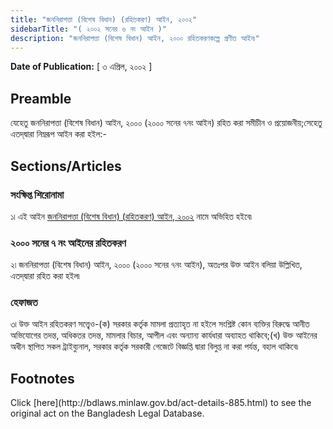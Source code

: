 ```yaml
---
title: "জননিরাপত্তা (বিশেষ বিধান) (রহিতকরণ) আইন, ২০০২"
sidebarTitle: "( ২০০২ সনের ৬ নং আইন )"
description: "জননিরাপত্তা (বিশেষ বিধান) আইন, ২০০০ রহিতকরণকল্পে প্রণীত আইন৷"
---
```


**Date of Publication:** [ ৩ এপ্রিল, ২০০২ ]

## Preamble

যেহেতু জননিরাপত্তা (বিশেষ বিধান) আইন, ২০০০ (২০০০ সনের ৭নং আইন) রহিত করা সমীচীন ও প্রয়োজনীয়;সেহেতু এতদ্‌দ্বারা নিম্নরূপ আইন করা হইল:-

## Sections/Articles

### সংক্ষিপ্ত শিরোনামা

১৷ এই আইন [জননিরাপত্তা (বিশেষ বিধান) (রহিতকরণ) আইন, ২০০২](/act-885.html "জননিরাপত্তা (বিশেষ বিধান) (রহিতকরণ) আইন, ২০০২") নামে অভিহিত হইবে৷

### ২০০০ সনের ৭ নং আইনের রহিতকরণ

২৷ জননিরাপত্তা (বিশেষ বিধান) আইন, ২০০০ (২০০০ সনের ৭নং আইন), অতঃপর উক্ত আইন বলিয়া উল্লিখিত, এতদ্‌দ্বারা রহিত করা হইল৷

### হেফাজত

৩৷ উক্ত আইন রহিতকরণ সত্ত্বেও-(ক) সরকার কর্তৃক মামলা প্রত্যাহৃত না হইলে সংশ্লিষ্ট কোন ব্যক্তির বিরুদ্ধে আনীত অভিযোগের তদন্ত, অধিকতর তদন্ত, মামলার বিচার, আপীল এবং অন্যান্য কার্যধারা অব্যাহত থাকিবে;(খ) উক্ত আইনের অধীন স্থাপিত সকল ট্রাইব্যুনাল, সরকার কর্তৃক সরকারী গেজেটে বিজ্ঞপ্তি দ্বারা বিলুপ্ত না করা পর্যন্ত, বহাল থাকিবে৷

## Footnotes

<Note>
  Click [here](http://bdlaws.minlaw.gov.bd/act-details-885.html) to see the original act on the Bangladesh Legal Database.
</Note>
